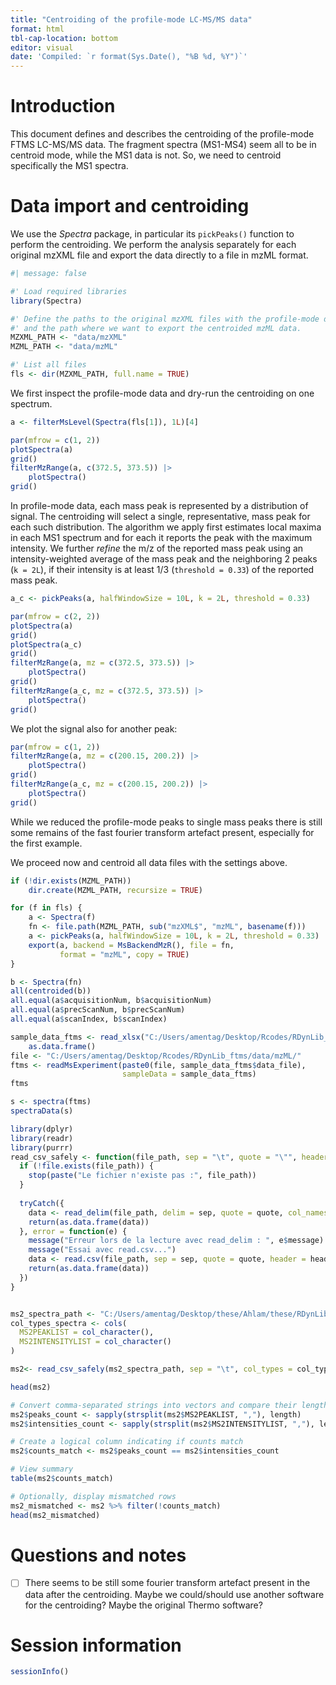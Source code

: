 ```yaml
---
title: "Centroiding of the profile-mode LC-MS/MS data"
format: html
tbl-cap-location: bottom
editor: visual
date: 'Compiled: `r format(Sys.Date(), "%B %d, %Y")`'
---
```


# Introduction

This document defines and describes the centroiding of the profile-mode FTMS LC-MS/MS data. The fragment spectra (MS1-MS4) seem all to be in centroid mode, while the MS1 data is not. So, we need to centroid specifically the MS1 spectra.

# Data import and centroiding

We use the *Spectra* package, in particular its `pickPeaks()` function to perform the centroiding. We perform the analysis separately for each original mzXML file and export the data directly to a file in mzML format.

```r
#| message: false

#' Load required libraries
library(Spectra)

#' Define the paths to the original mzXML files with the profile-mode data
#' and the path where we want to export the centroided mzML data.
MZXML_PATH <- "data/mzXML"
MZML_PATH <- "data/mzML"

#' List all files
fls <- dir(MZXML_PATH, full.name = TRUE)

```

We first inspect the profile-mode data and dry-run the centroiding on one spectrum.

```r
a <- filterMsLevel(Spectra(fls[1]), 1L)[4]

par(mfrow = c(1, 2))
plotSpectra(a)
grid()
filterMzRange(a, c(372.5, 373.5)) |>
    plotSpectra()
grid()
```

In profile-mode data, each mass peak is represented by a distribution of signal. The centroiding will select a single, representative, mass peak for each such distribution. The algorithm we apply first estimates local maxima in each MS1 spectrum and for each it reports the peak with the maximum intensity. We further *refine* the m/z of the reported mass peak using an intensity-weighted average of the mass peak and the neighboring 2 peaks (`k = 2L`), if their intensity is at least 1/3 (`threshold = 0.33`) of the reported mass peak.

```r

a_c <- pickPeaks(a, halfWindowSize = 10L, k = 2L, threshold = 0.33)

par(mfrow = c(2, 2))
plotSpectra(a)
grid()
plotSpectra(a_c)
grid()
filterMzRange(a, mz = c(372.5, 373.5)) |>
    plotSpectra()
grid()
filterMzRange(a_c, mz = c(372.5, 373.5)) |>
    plotSpectra()
grid()

```

We plot the signal also for another peak:

```r
par(mfrow = c(1, 2))
filterMzRange(a, mz = c(200.15, 200.2)) |>
    plotSpectra()
grid()
filterMzRange(a_c, mz = c(200.15, 200.2)) |>
    plotSpectra()
grid()
```

While we reduced the profile-mode peaks to single mass peaks there is still some remains of the fast fourier transform artefact present, especially for the first example.

We proceed now and centroid all data files with the settings above.

```r
if (!dir.exists(MZML_PATH))
    dir.create(MZML_PATH, recursize = TRUE)

for (f in fls) {
    a <- Spectra(f)
    fn <- file.path(MZML_PATH, sub("mzXML$", "mzML", basename(f)))
    a <- pickPeaks(a, halfWindowSize = 10L, k = 2L, threshold = 0.33)
    export(a, backend = MsBackendMzR(), file = fn,
           format = "mzML", copy = TRUE)
}

b <- Spectra(fn)
all(centroided(b))
all.equal(a$acquisitionNum, b$acquisitionNum)
all.equal(a$precScanNum, b$precScanNum)
all.equal(a$scanIndex, b$scanIndex)
```

```r
sample_data_ftms <- read_xlsx("C:/Users/amentag/Desktop/Rcodes/RDynLib_ftms/data/ftms_data_files.xlsx") |>
    as.data.frame()
file <- "C:/Users/amentag/Desktop/Rcodes/RDynLib_ftms/data/mzML/"
ftms <- readMsExperiment(paste0(file, sample_data_ftms$data_file),
                         sampleData = sample_data_ftms)
ftms
```

```r
s <- spectra(ftms)
spectraData(s)
```

```r
library(dplyr)
library(readr)
library(purrr)
read_csv_safely <- function(file_path, sep = "\t", quote = "\"", header = TRUE, col_types = NULL) {
  if (!file.exists(file_path)) {
    stop(paste("Le fichier n'existe pas :", file_path))
  }
  
  tryCatch({
    data <- read_delim(file_path, delim = sep, quote = quote, col_names = header, col_types = col_types)
    return(as.data.frame(data))  
  }, error = function(e) {
    message("Erreur lors de la lecture avec read_delim : ", e$message)
    message("Essai avec read.csv...")
    data <- read.csv(file_path, sep = sep, quote = quote, header = header, stringsAsFactors = FALSE)
    return(as.data.frame(data))  
  })
}


ms2_spectra_path <- "C:/Users/amentag/Desktop/these/Ahlam/these/RDynLib/database_QTOF_neg/CSV/MS2spectra.csv"
col_types_spectra <- cols(
  MS2PEAKLIST = col_character(),
  MS2INTENSITYLIST = col_character()
)

ms2<- read_csv_safely(ms2_spectra_path, sep = "\t", col_types = col_types_spectra)

head(ms2)
```

```r

# Convert comma-separated strings into vectors and compare their lengths
ms2$peaks_count <- sapply(strsplit(ms2$MS2PEAKLIST, ","), length)
ms2$intensities_count <- sapply(strsplit(ms2$MS2INTENSITYLIST, ","), length)

# Create a logical column indicating if counts match
ms2$counts_match <- ms2$peaks_count == ms2$intensities_count

# View summary
table(ms2$counts_match)

# Optionally, display mismatched rows
ms2_mismatched <- ms2 %>% filter(!counts_match)
head(ms2_mismatched)

```

# Questions and notes

-   [ ] There seems to be still some fourier transform artefact present in the data after the centroiding. Maybe we could/should use another software for the centroiding? Maybe the original Thermo software?

# Session information

```r
sessionInfo()
```
